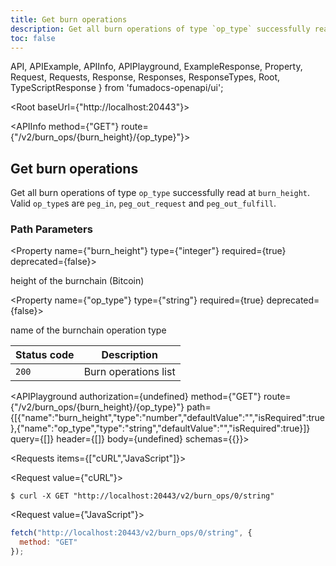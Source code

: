 ```yaml
---
title: Get burn operations
description: Get all burn operations of type `op_type` successfully read at `burn_height`.
toc: false
---
```


  API,
  APIExample,
  APIInfo,
  APIPlayground,
  ExampleResponse,
  Property,
  Request,
  Requests,
  Response,
  Responses,
  ResponseTypes,
  Root,
  TypeScriptResponse
} from 'fumadocs-openapi/ui';

<Root baseUrl={"http://localhost:20443"}>

<API>

<APIInfo method={"GET"} route={"/v2/burn_ops/{burn_height}/{op_type}"}>

## Get burn operations

Get all burn operations of type `op_type` successfully read at `burn_height`. Valid `op_type`s are `peg_in`, `peg_out_request` and `peg_out_fulfill`.

### Path Parameters

<Property name={"burn_height"} type={"integer"} required={true} deprecated={false}>

height of the burnchain (Bitcoin)

</Property>

<Property name={"op_type"} type={"string"} required={true} deprecated={false}>

name of the burnchain operation type

</Property>

| Status code | Description |
| ----------- | ----------- |
| `200` | Burn operations list |

<APIPlayground authorization={undefined} method={"GET"} route={"/v2/burn_ops/{burn_height}/{op_type}"} path={[{"name":"burn_height","type":"number","defaultValue":"","isRequired":true},{"name":"op_type","type":"string","defaultValue":"","isRequired":true}]} query={[]} header={[]} body={undefined} schemas={{}}>

</APIPlayground>

</APIInfo>

<APIExample>

<Requests items={["cURL","JavaScript"]}>

<Request value={"cURL"}>

```terminal
$ curl -X GET "http://localhost:20443/v2/burn_ops/0/string"
```

</Request>

<Request value={"JavaScript"}>

```js
fetch("http://localhost:20443/v2/burn_ops/0/string", {
  method: "GET"
});
```

</Request>

</Requests>

</APIExample>

</API>

</Root>